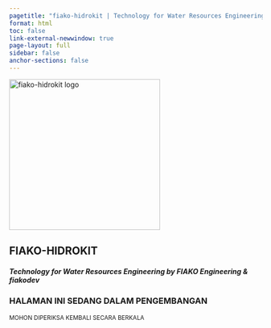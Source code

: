 ```yaml
---
pagetitle: "fiako-hidrokit | Technology for Water Resources Engineering by FIAKO Engineering"
format: html
toc: false
link-external-newwindow: true
page-layout: full
sidebar: false
anchor-sections: false
---
```


::: {.text-center}
<img src="assets/fiako-hidrokit-logo.png" alt="fiako-hidrokit logo" width="300" class="logo">
:::

::: {.text-center .mb-4}
# FIAKO-HIDROKIT
##### Technology for Water Resources Engineering by FIAKO Engineering & **fiako**dev
:::
<!-- 
::: {.text-center}

![](https://img.shields.io/badge/license-MIT-yellow)

:::

::: {.text-center .px-5}

Project & Version | Release Date | Status 
:-: | :-: | :-:
![](https://img.shields.io/github/v/release/fiakoenjiniring/gpconverter?color=informational&label=gpconverter&labelColor=blueviolet&logo=Plotly&style=flat-square) | ![](https://img.shields.io/github/release-date/fiakoenjiniring/gpconverter?color=black&label=release&labelColor=brown&logo=Plotly&logoColor=white) | ![](https://img.shields.io/badge/status-development-blueviolet)
![](https://img.shields.io/github/v/release/fiakoenjiniring/gptreader.xl?color=informational&label=gptreader%2Exl&labelColor=coral&logo=Microsoft%20Excel&style=flat-square) | ![](https://img.shields.io/github/release-date/fiakoenjiniring/gptreader.xl?color=black&label=release&labelColor=olive&logo=Microsoft%20Excel&logoColor=white) | ![](https://img.shields.io/badge/status-maintenance-brown)
:::

::: {.text-center}
**`fiako-hidrokit`** merupakan kumpulan proyek penelitian dan pengembangan teknologi di bidang teknik sumber daya yang diawali oleh [taruma](https://github.com/taruma) yang kemudian didukung dan diolah lebih lanjut oleh [FIAKO Engineering](https://fiako.engineering) dan tim [**fiako**dev](https://dev.fiako.engineering).
::: -->

::: {.text-center .callout-caution appearance="simple"}

### HALAMAN INI SEDANG DALAM PENGEMBANGAN 

<small>MOHON DIPERIKSA KEMBALI SECARA BERKALA</small>

:::